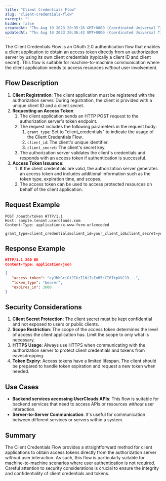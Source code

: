 ```yaml
---
title: "Client Credentials Flow"
slug: "client-credentials-flow"
excerpt: ""
hidden: false
createdAt: "Thu Aug 10 2023 20:35:26 GMT+0000 (Coordinated Universal Time)"
updatedAt: "Thu Aug 10 2023 20:36:43 GMT+0000 (Coordinated Universal Time)"
---
```

The Client Credentials Flow is an OAuth 2.0 authentication flow that enables a client application to obtain an access token directly from an authorization server by using its own client credentials (typically a client ID and client secret). This flow is suitable for machine-to-machine communication where the client application needs to access resources _without_ user involvement.

## Flow Description

1. **Client Registration**: The client application must be registered with the authorization server. During registration, the client is provided with a unique client ID and a client secret.
2. **Requesting an Access Token**:
   1. The client application sends an HTTP POST request to the authorization server's token endpoint.
   2. The request includes the following parameters in the request body:
      1. `grant_type`: Set to "client_credentials" to indicate the usage of the Client Credentials Flow.
      2. `client_id`: The client's unique identifier.
      3. `client_secret`: The client's secret key.
   3. The authorization server validates the client's credentials and responds with an access token if authentication is successful.
3. **Access Token Issuance**:
   1. If the client credentials are valid, the authorization server generates an access token and includes additional information such as the token type, expiration time, and scopes.
   2. The access token can be used to access protected resources on behalf of the client application.

## Request Example

```http
POST /oauth/token HTTP/1.1
Host: sample.tenant.userclouds.com
Content-Type: application/x-www-form-urlencoded

grant_type=client_credentials&client_id=your_client_id&client_secret=your_client_secret

```

## Response Example

```json
HTTP/1.1 200 OK
Content-Type: application/json

{
   "access_token": "eyJhbGciOiJIUzI1NiIsInR5cCI6IkpXVCJ9...",
   "token_type": "bearer",
   "expires_in": 3600
}

```

## Security Considerations

1. **Client Secret Protection**: The client secret must be kept confidential and not exposed to users or public clients.
2. **Scope Restriction**: The scope of the access token determines the level of access the client application has. Limit the scope to only what is necessary.
3. **HTTPS Usage**: Always use HTTPS when communicating with the authorization server to protect client credentials and tokens from eavesdropping.
4. **Token Expiry**: Access tokens have a limited lifespan. The client should be prepared to handle token expiration and request a new token when needed.

## Use Cases

- **Backend services accessing UserClouds APIs**: This flow is suitable for backend services that need to access APIs or resources _without_ user interaction.
- **Server-to-Server Communication**: It's useful for communication between different services or servers within a system.

## Summary

The Client Credentials Flow provides a straightforward method for client applications to obtain access tokens directly from the authorization server  _without_ user interaction. As such, this flow is particularly suitable for machine-to-machine scenarios where user authentication is not required. Careful attention to security considerations is crucial to ensure the integrity and confidentiality of client credentials and tokens.

